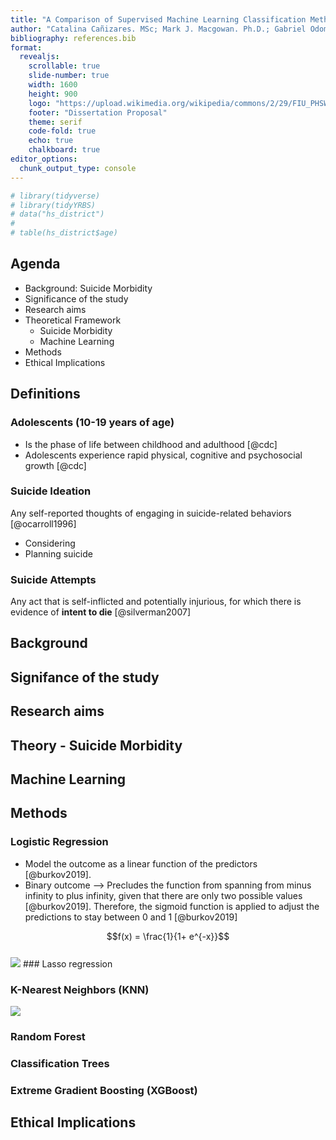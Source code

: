 ```yaml
---
title: "A Comparison of Supervised Machine Learning Classification Methods to Identify Risk Factors for Suicide Morbidity Among USA High School Students" 
author: "Catalina Cañizares. MSc; Mark J. Macgowan. Ph.D.; Gabriel Odom. Ph.D., Th.D."
bibliography: references.bib
format: 
  revealjs:
    scrollable: true
    slide-number: true
    width: 1600
    height: 900
    logo: "https://upload.wikimedia.org/wikipedia/commons/2/29/FIU_PHSW.png"
    footer: "Dissertation Proposal"
    theme: serif
    code-fold: true
    echo: true
    chalkboard: true
editor_options: 
  chunk_output_type: console
---
```

```r
# library(tidyverse)
# library(tidyYRBS)
# data("hs_district")
# 
# table(hs_district$age)
```


## Agenda

::: {.incremental}
- Background: Suicide Morbidity
- Significance of the study
- Research aims 
- Theoretical Framework
  - Suicide Morbidity 
  - Machine Learning
- Methods
- Ethical Implications
:::

## Definitions
::: {.fragment}
### Adolescents (10-19 years of age)
- Is the phase of life between childhood and adulthood [@cdc]
- Adolescents experience rapid physical, cognitive and psychosocial growth [@cdc]
:::
::: {.fragment}
### Suicide Ideation
Any self-reported thoughts of engaging in suicide-related behaviors [@ocarroll1996]  

- Considering
- Planning suicide
:::

::: {.fragment}
### Suicide Attempts
Any act that is self-inflicted and potentially injurious, for which there is evidence of **intent to die** [@silverman2007]
:::

## Background 


## Signifance of the study 


## Research aims

## Theory - Suicide Morbidity 


## Machine Learning 

## Methods 

::: {.panel-tabset}
### Logistic Regression 
- Model the outcome as a linear function of the predictors [@burkov2019]. 
- Binary outcome --> Precludes the function from spanning from minus infinity to plus infinity, given that there are only two possible values [@burkov2019]. Therefore, the sigmoid function is applied to adjust the predictions to stay between 0 and 1 [@burkov2019]

$$f(x) = \frac{1}{1+ e^{-x}}$$    
![](images/logistic.png)
### Lasso regression

### K-Nearest Neighbors (KNN)

![](images/knn.png)

### Random Forest 

### Classification Trees 

### Extreme Gradient Boosting (XGBoost)

:::
## Ethical Implications 